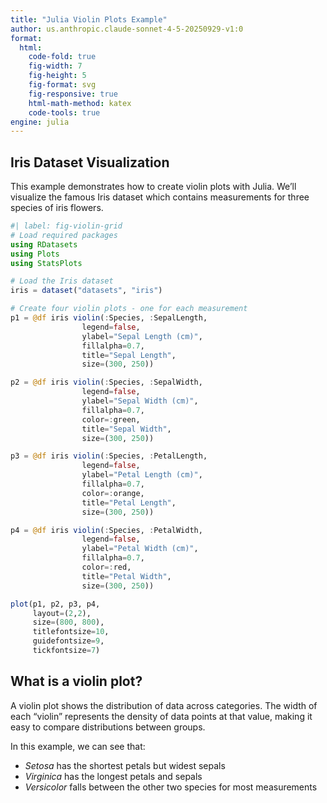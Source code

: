 ```yaml
---
title: "Julia Violin Plots Example"
author: us.anthropic.claude-sonnet-4-5-20250929-v1:0
format:
  html:
    code-fold: true
    fig-width: 7
    fig-height: 5
    fig-format: svg
    fig-responsive: true
    html-math-method: katex
    code-tools: true
engine: julia
---
```


## Iris Dataset Visualization

This example demonstrates how to create violin plots with Julia. We'll visualize the famous Iris dataset which contains measurements for three species of iris flowers.

```julia
#| label: fig-violin-grid
# Load required packages
using RDatasets
using Plots
using StatsPlots

# Load the Iris dataset
iris = dataset("datasets", "iris")

# Create four violin plots - one for each measurement
p1 = @df iris violin(:Species, :SepalLength,
                legend=false,
                ylabel="Sepal Length (cm)",
                fillalpha=0.7,
                title="Sepal Length",
                size=(300, 250))

p2 = @df iris violin(:Species, :SepalWidth,
                legend=false,
                ylabel="Sepal Width (cm)",
                fillalpha=0.7,
                color=:green,
                title="Sepal Width",
                size=(300, 250))

p3 = @df iris violin(:Species, :PetalLength,
                legend=false,
                ylabel="Petal Length (cm)",
                fillalpha=0.7,
                color=:orange,
                title="Petal Length",
                size=(300, 250))

p4 = @df iris violin(:Species, :PetalWidth,
                legend=false,
                ylabel="Petal Width (cm)",
                fillalpha=0.7,
                color=:red,
                title="Petal Width",
                size=(300, 250))

plot(p1, p2, p3, p4,
     layout=(2,2),
     size=(800, 800),
     titlefontsize=10,
     guidefontsize=9,
     tickfontsize=7)
```

::: {.callout-note}
## What is a violin plot?

A violin plot shows the distribution of data across categories. The width of each "violin" represents the density of data points at that value, making it easy to compare distributions between groups.

In this example, we can see that:

- *Setosa* has the shortest petals but widest sepals
- *Virginica* has the longest petals and sepals
- *Versicolor* falls between the other two species for most measurements
:::
